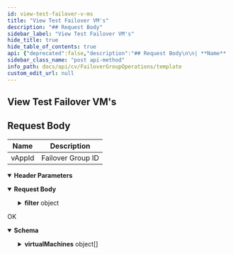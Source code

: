 ```yaml
---
id: view-test-failover-v-ms
title: "View Test Failover VM's"
description: "## Request Body"
sidebar_label: "View Test Failover VM's"
hide_title: true
hide_table_of_contents: true
api: {"deprecated":false,"description":"## Request Body\n\n| **Name** | **Description** |\n| --- | --- |\n| vAppId | Failover Group ID |\n","operationId":"View Test Failover VM's","parameters":[{"description":"","in":"header","name":"Authtoken","required":true,"schema":{"example":"{{TOKEN}}","type":"string"}},{"description":"","in":"header","name":"Accept","required":true,"schema":{"example":"application/json","type":"string"}}],"tags":["Failover Group Operations"],"requestBody":{"content":{"application/json":{"schema":{"type":"object","properties":{"filter":{"type":"object","properties":{"isTestFailOver":{"type":"boolean"},"vappEntity":{"type":"object","properties":{"vAppId":{"type":"integer"}}}}}},"x-examples":{"Example 1":{"filter":{"isTestFailOver":true,"vappEntity":{"vAppId":2}}}}},"examples":{"Example 1":{"value":{"filter":{"isTestFailOver":true,"vappEntity":{"vAppId":2}}}}}}}},"responses":{"200":{"description":"OK","content":{"application/json":{"schema":{"type":"object","properties":{"virtualMachines":{"type":"array","items":{"type":"object","properties":{"operatingSystem":{"type":"string"},"userCapabilities":{"type":"integer"},"numberOfDisks":{"type":"integer"},"memory":{"type":"integer"},"flags":{"type":"integer"},"isVirtualLabGateway":{"type":"boolean"},"vmAllocPolicyId":{"type":"integer"},"numberOfCPUs":{"type":"integer"},"vmState":{"type":"integer"},"modifiedTime":{"type":"object","properties":{"_type_":{"type":"integer"},"time":{"type":"integer"}}},"proxyClient":{"type":"object","properties":{"clientId":{"type":"integer"}}},"ipAddress":{"type":"object","properties":{"subnet":{"type":"integer"},"address":{"type":"string"},"family":{"type":"integer"}}},"vmLocation":{"type":"object","properties":{"hostName":{"type":"string"},"dataCenterName":{"type":"string"},"vCenter":{"type":"string"}}},"expirationTime":{"type":"object","properties":{"_type_":{"type":"integer"},"time":{"type":"integer"}}},"vm":{"type":"object","properties":{"hostName":{"type":"string"},"vmName":{"type":"string"},"clientId":{"type":"integer"},"clientName":{"type":"string"},"vmGUID":{"type":"string"}}},"creationTime":{"type":"object","properties":{"_type_":{"type":"integer"},"time":{"type":"integer"}}},"lastPowerOnTime":{"type":"object","properties":{"time":{"type":"integer"}}},"creator":{"type":"object","properties":{"userGUID":{"type":"string"},"userName":{"type":"string"},"userId":{"type":"integer"}}},"instanceTypeEntity":{"type":"object","properties":{"vmInstanceTypeName":{"type":"string"}}},"advancedProperties":{"type":"object","properties":{"connectionString":{"type":"string"},"additionalFlags":{"type":"integer"}}},"entity":{"type":"object","properties":{"instanceId":{"type":"integer"}}}}}}},"x-examples":{"Example 1":{"virtualMachines":[{"operatingSystem":"Other Linux (64-bit)","userCapabilities":65535,"numberOfDisks":2,"memory":48,"flags":101,"isVirtualLabGateway":false,"vmAllocPolicyId":2,"numberOfCPUs":1,"vmState":1,"modifiedTime":{"_type_":55,"time":1651260582},"proxyClient":{"clientId":4},"ipAddress":{"subnet":0,"address":"","family":32},"vmLocation":{"hostName":"172.24.33.2","dataCenterName":"Rajesh","vCenter":"devvsvc.commvault.com"},"expirationTime":{"_type_":55,"time":1651264182},"vm":{"hostName":"","vmName":"tinyvm49DR-Clone-10580-65","clientId":9,"clientName":"tinyvm49DR-Clone-10580-65","vmGUID":"591836ee-f414-4082-a391-bf7dcb1e040f"},"creationTime":{"_type_":55,"time":1651260581},"lastPowerOnTime":{"time":0},"creator":{"userGUID":"A492CDFD-8548-4C65-96E1-9D04C2E671AA","userName":"testadmin","userId":1},"instanceTypeEntity":{"vmInstanceTypeName":""},"advancedProperties":{"connectionString":"","additionalFlags":3},"entity":{"instanceId":4}},{"operatingSystem":"Other Linux (64-bit)","userCapabilities":65535,"numberOfDisks":2,"memory":48,"flags":101,"isVirtualLabGateway":false,"vmAllocPolicyId":2,"numberOfCPUs":1,"vmState":1,"modifiedTime":{"_type_":55,"time":1651260582},"proxyClient":{"clientId":4},"ipAddress":{"subnet":0,"address":"","family":32},"vmLocation":{"hostName":"172.24.33.2","dataCenterName":"Rajesh","vCenter":"devvsvc.commvault.com"},"expirationTime":{"_type_":55,"time":1651264182},"vm":{"hostName":"","vmName":"tinyvm50DR-Clone-10580-65","clientId":10,"clientName":"tinyvm50DR-Clone-10580-65","vmGUID":"f18d0f24-2823-4595-be33-6857a468a044"},"creationTime":{"_type_":55,"time":1651260581},"lastPowerOnTime":{"time":0},"creator":{"userGUID":"A492CDFD-8548-4C65-96E1-9D04C2E671AA","userName":"testadmin","userId":1},"instanceTypeEntity":{"vmInstanceTypeName":""},"advancedProperties":{"connectionString":"","additionalFlags":3},"entity":{"instanceId":4}}]}}},"examples":{"Example 1":{"value":{"virtualMachines":[{"operatingSystem":"Other Linux (64-bit)","userCapabilities":65535,"numberOfDisks":2,"memory":48,"flags":101,"isVirtualLabGateway":false,"vmAllocPolicyId":2,"numberOfCPUs":1,"vmState":1,"modifiedTime":{"_type_":55,"time":1651260582},"proxyClient":{"clientId":4},"ipAddress":{"subnet":0,"address":"","family":32},"vmLocation":{"hostName":"172.24.33.2","dataCenterName":"Rajesh","vCenter":"devvsvc.commvault.com"},"expirationTime":{"_type_":55,"time":1651264182},"vm":{"hostName":"","vmName":"tinyvm49DR-Clone-10580-65","clientId":9,"clientName":"tinyvm49DR-Clone-10580-65","vmGUID":"591836ee-f414-4082-a391-bf7dcb1e040f"},"creationTime":{"_type_":55,"time":1651260581},"lastPowerOnTime":{"time":0},"creator":{"userGUID":"A492CDFD-8548-4C65-96E1-9D04C2E671AA","userName":"testadmin","userId":1},"instanceTypeEntity":{"vmInstanceTypeName":""},"advancedProperties":{"connectionString":"","additionalFlags":3},"entity":{"instanceId":4}},{"operatingSystem":"Other Linux (64-bit)","userCapabilities":65535,"numberOfDisks":2,"memory":48,"flags":101,"isVirtualLabGateway":false,"vmAllocPolicyId":2,"numberOfCPUs":1,"vmState":1,"modifiedTime":{"_type_":55,"time":1651260582},"proxyClient":{"clientId":4},"ipAddress":{"subnet":0,"address":"","family":32},"vmLocation":{"hostName":"172.24.33.2","dataCenterName":"Rajesh","vCenter":"devvsvc.commvault.com"},"expirationTime":{"_type_":55,"time":1651264182},"vm":{"hostName":"","vmName":"tinyvm50DR-Clone-10580-65","clientId":10,"clientName":"tinyvm50DR-Clone-10580-65","vmGUID":"f18d0f24-2823-4595-be33-6857a468a044"},"creationTime":{"_type_":55,"time":1651260581},"lastPowerOnTime":{"time":0},"creator":{"userGUID":"A492CDFD-8548-4C65-96E1-9D04C2E671AA","userName":"testadmin","userId":1},"instanceTypeEntity":{"vmInstanceTypeName":""},"advancedProperties":{"connectionString":"","additionalFlags":3},"entity":{"instanceId":4}}]}}}}}}},"method":"post","path":"/getVirtualMachineList","servers":[{"url":"http://{hostname}/webconsole/api","variables":{"hostname":{"default":"localhost","description":"Webconsole"}}}],"jsonRequestBodyExample":{"filter":{"isTestFailOver":true,"vappEntity":{"vAppId":0}}},"info":{"title":"Template","contact":{},"version":"1.0","description":"Template"},"postman":{"name":"View Test Failover VM's","description":{"content":"## Request Body\n\n| **Name** | **Description** |\n| --- | --- |\n| vAppId | Failover Group ID |\n","type":"text/plain"},"url":{"path":["getVirtualMachineList"],"host":["{{baseUrl}}"],"query":[],"variable":[]},"header":[{"disabled":false,"description":{"content":"(Required) ","type":"text/plain"},"key":"Authtoken","value":""},{"key":"Content-Type","value":"application/json"},{"key":"Accept","value":"application/json"}],"method":"POST","body":{"mode":"raw","raw":"\"\"","options":{"raw":{"language":"json"}}}}}
sidebar_class_name: "post api-method"
info_path: docs/api/cv/FailoverGroupOperations/template
custom_edit_url: null
---
```



## View Test Failover VM's



## Request Body

| **Name** | **Description** |
| --- | --- |
| vAppId | Failover Group ID |


<details style={{"marginBottom":"1rem"}} data-collapsed={false} open={true}><summary style={{}}><strong>Header Parameters</strong></summary><div><ul><ParamsItem className={"paramsItem"} param={{"description":"","in":"header","name":"Authtoken","required":true,"schema":{"example":"{{TOKEN}}","type":"string"}}}></ParamsItem><ParamsItem className={"paramsItem"} param={{"description":"","in":"header","name":"Accept","required":true,"schema":{"example":"application/json","type":"string"}}}></ParamsItem></ul></div></details><MimeTabs><TabItem label={"application/json"} value={"application/json-schema"}><details style={{}} data-collapsed={false} open={true}><summary style={{"textAlign":"left"}}><strong>Request Body</strong></summary><div style={{"textAlign":"left","marginLeft":"1rem"}}></div><ul style={{"marginLeft":"1rem"}}><SchemaItem collapsible={true} className={"schemaItem"}><details style={{}}><summary style={{}}><strong>filter</strong><span style={{"opacity":"0.6"}}> object</span></summary><div style={{"marginLeft":"1rem"}}><SchemaItem collapsible={false} name={"isTestFailOver"} required={false} deprecated={undefined} schemaDescription={undefined} schemaName={"boolean"} qualifierMessage={undefined} defaultValue={undefined}></SchemaItem><SchemaItem collapsible={true} className={"schemaItem"}><details style={{}}><summary style={{}}><strong>vappEntity</strong><span style={{"opacity":"0.6"}}> object</span></summary><div style={{"marginLeft":"1rem"}}><SchemaItem collapsible={false} name={"vAppId"} required={false} deprecated={undefined} schemaDescription={undefined} schemaName={"integer"} qualifierMessage={undefined} defaultValue={undefined}></SchemaItem></div></details></SchemaItem></div></details></SchemaItem></ul></details></TabItem></MimeTabs><div><ApiTabs><TabItem label={"200"} value={"200"}><div>

OK

</div><div><MimeTabs schemaType={"response"}><TabItem label={"application/json"} value={"application/json"}><SchemaTabs><TabItem label={"Schema"} value={"Schema"}><details style={{}} data-collapsed={false} open={true}><summary style={{"textAlign":"left"}}><strong>Schema</strong></summary><div style={{"textAlign":"left","marginLeft":"1rem"}}></div><ul style={{"marginLeft":"1rem"}}><SchemaItem collapsible={true} className={"schemaItem"}><details style={{}}><summary style={{}}><strong>virtualMachines</strong><span style={{"opacity":"0.6"}}> object[]</span></summary><div style={{"marginLeft":"1rem"}}><SchemaItem collapsible={false} name={"operatingSystem"} required={false} deprecated={undefined} schemaDescription={undefined} schemaName={"string"} qualifierMessage={undefined} defaultValue={undefined}></SchemaItem><SchemaItem collapsible={false} name={"userCapabilities"} required={false} deprecated={undefined} schemaDescription={undefined} schemaName={"integer"} qualifierMessage={undefined} defaultValue={undefined}></SchemaItem><SchemaItem collapsible={false} name={"numberOfDisks"} required={false} deprecated={undefined} schemaDescription={undefined} schemaName={"integer"} qualifierMessage={undefined} defaultValue={undefined}></SchemaItem><SchemaItem collapsible={false} name={"memory"} required={false} deprecated={undefined} schemaDescription={undefined} schemaName={"integer"} qualifierMessage={undefined} defaultValue={undefined}></SchemaItem><SchemaItem collapsible={false} name={"flags"} required={false} deprecated={undefined} schemaDescription={undefined} schemaName={"integer"} qualifierMessage={undefined} defaultValue={undefined}></SchemaItem><SchemaItem collapsible={false} name={"isVirtualLabGateway"} required={false} deprecated={undefined} schemaDescription={undefined} schemaName={"boolean"} qualifierMessage={undefined} defaultValue={undefined}></SchemaItem><SchemaItem collapsible={false} name={"vmAllocPolicyId"} required={false} deprecated={undefined} schemaDescription={undefined} schemaName={"integer"} qualifierMessage={undefined} defaultValue={undefined}></SchemaItem><SchemaItem collapsible={false} name={"numberOfCPUs"} required={false} deprecated={undefined} schemaDescription={undefined} schemaName={"integer"} qualifierMessage={undefined} defaultValue={undefined}></SchemaItem><SchemaItem collapsible={false} name={"vmState"} required={false} deprecated={undefined} schemaDescription={undefined} schemaName={"integer"} qualifierMessage={undefined} defaultValue={undefined}></SchemaItem><SchemaItem collapsible={true} className={"schemaItem"}><details style={{}}><summary style={{}}><strong>modifiedTime</strong><span style={{"opacity":"0.6"}}> object</span></summary><div style={{"marginLeft":"1rem"}}><SchemaItem collapsible={false} name={"_type_"} required={false} deprecated={undefined} schemaDescription={undefined} schemaName={"integer"} qualifierMessage={undefined} defaultValue={undefined}></SchemaItem><SchemaItem collapsible={false} name={"time"} required={false} deprecated={undefined} schemaDescription={undefined} schemaName={"integer"} qualifierMessage={undefined} defaultValue={undefined}></SchemaItem></div></details></SchemaItem><SchemaItem collapsible={true} className={"schemaItem"}><details style={{}}><summary style={{}}><strong>proxyClient</strong><span style={{"opacity":"0.6"}}> object</span></summary><div style={{"marginLeft":"1rem"}}><SchemaItem collapsible={false} name={"clientId"} required={false} deprecated={undefined} schemaDescription={undefined} schemaName={"integer"} qualifierMessage={undefined} defaultValue={undefined}></SchemaItem></div></details></SchemaItem><SchemaItem collapsible={true} className={"schemaItem"}><details style={{}}><summary style={{}}><strong>ipAddress</strong><span style={{"opacity":"0.6"}}> object</span></summary><div style={{"marginLeft":"1rem"}}><SchemaItem collapsible={false} name={"subnet"} required={false} deprecated={undefined} schemaDescription={undefined} schemaName={"integer"} qualifierMessage={undefined} defaultValue={undefined}></SchemaItem><SchemaItem collapsible={false} name={"address"} required={false} deprecated={undefined} schemaDescription={undefined} schemaName={"string"} qualifierMessage={undefined} defaultValue={undefined}></SchemaItem><SchemaItem collapsible={false} name={"family"} required={false} deprecated={undefined} schemaDescription={undefined} schemaName={"integer"} qualifierMessage={undefined} defaultValue={undefined}></SchemaItem></div></details></SchemaItem><SchemaItem collapsible={true} className={"schemaItem"}><details style={{}}><summary style={{}}><strong>vmLocation</strong><span style={{"opacity":"0.6"}}> object</span></summary><div style={{"marginLeft":"1rem"}}><SchemaItem collapsible={false} name={"hostName"} required={false} deprecated={undefined} schemaDescription={undefined} schemaName={"string"} qualifierMessage={undefined} defaultValue={undefined}></SchemaItem><SchemaItem collapsible={false} name={"dataCenterName"} required={false} deprecated={undefined} schemaDescription={undefined} schemaName={"string"} qualifierMessage={undefined} defaultValue={undefined}></SchemaItem><SchemaItem collapsible={false} name={"vCenter"} required={false} deprecated={undefined} schemaDescription={undefined} schemaName={"string"} qualifierMessage={undefined} defaultValue={undefined}></SchemaItem></div></details></SchemaItem><SchemaItem collapsible={true} className={"schemaItem"}><details style={{}}><summary style={{}}><strong>expirationTime</strong><span style={{"opacity":"0.6"}}> object</span></summary><div style={{"marginLeft":"1rem"}}><SchemaItem collapsible={false} name={"_type_"} required={false} deprecated={undefined} schemaDescription={undefined} schemaName={"integer"} qualifierMessage={undefined} defaultValue={undefined}></SchemaItem><SchemaItem collapsible={false} name={"time"} required={false} deprecated={undefined} schemaDescription={undefined} schemaName={"integer"} qualifierMessage={undefined} defaultValue={undefined}></SchemaItem></div></details></SchemaItem><SchemaItem collapsible={true} className={"schemaItem"}><details style={{}}><summary style={{}}><strong>vm</strong><span style={{"opacity":"0.6"}}> object</span></summary><div style={{"marginLeft":"1rem"}}><SchemaItem collapsible={false} name={"hostName"} required={false} deprecated={undefined} schemaDescription={undefined} schemaName={"string"} qualifierMessage={undefined} defaultValue={undefined}></SchemaItem><SchemaItem collapsible={false} name={"vmName"} required={false} deprecated={undefined} schemaDescription={undefined} schemaName={"string"} qualifierMessage={undefined} defaultValue={undefined}></SchemaItem><SchemaItem collapsible={false} name={"clientId"} required={false} deprecated={undefined} schemaDescription={undefined} schemaName={"integer"} qualifierMessage={undefined} defaultValue={undefined}></SchemaItem><SchemaItem collapsible={false} name={"clientName"} required={false} deprecated={undefined} schemaDescription={undefined} schemaName={"string"} qualifierMessage={undefined} defaultValue={undefined}></SchemaItem><SchemaItem collapsible={false} name={"vmGUID"} required={false} deprecated={undefined} schemaDescription={undefined} schemaName={"string"} qualifierMessage={undefined} defaultValue={undefined}></SchemaItem></div></details></SchemaItem><SchemaItem collapsible={true} className={"schemaItem"}><details style={{}}><summary style={{}}><strong>creationTime</strong><span style={{"opacity":"0.6"}}> object</span></summary><div style={{"marginLeft":"1rem"}}><SchemaItem collapsible={false} name={"_type_"} required={false} deprecated={undefined} schemaDescription={undefined} schemaName={"integer"} qualifierMessage={undefined} defaultValue={undefined}></SchemaItem><SchemaItem collapsible={false} name={"time"} required={false} deprecated={undefined} schemaDescription={undefined} schemaName={"integer"} qualifierMessage={undefined} defaultValue={undefined}></SchemaItem></div></details></SchemaItem><SchemaItem collapsible={true} className={"schemaItem"}><details style={{}}><summary style={{}}><strong>lastPowerOnTime</strong><span style={{"opacity":"0.6"}}> object</span></summary><div style={{"marginLeft":"1rem"}}><SchemaItem collapsible={false} name={"time"} required={false} deprecated={undefined} schemaDescription={undefined} schemaName={"integer"} qualifierMessage={undefined} defaultValue={undefined}></SchemaItem></div></details></SchemaItem><SchemaItem collapsible={true} className={"schemaItem"}><details style={{}}><summary style={{}}><strong>creator</strong><span style={{"opacity":"0.6"}}> object</span></summary><div style={{"marginLeft":"1rem"}}><SchemaItem collapsible={false} name={"userGUID"} required={false} deprecated={undefined} schemaDescription={undefined} schemaName={"string"} qualifierMessage={undefined} defaultValue={undefined}></SchemaItem><SchemaItem collapsible={false} name={"userName"} required={false} deprecated={undefined} schemaDescription={undefined} schemaName={"string"} qualifierMessage={undefined} defaultValue={undefined}></SchemaItem><SchemaItem collapsible={false} name={"userId"} required={false} deprecated={undefined} schemaDescription={undefined} schemaName={"integer"} qualifierMessage={undefined} defaultValue={undefined}></SchemaItem></div></details></SchemaItem><SchemaItem collapsible={true} className={"schemaItem"}><details style={{}}><summary style={{}}><strong>instanceTypeEntity</strong><span style={{"opacity":"0.6"}}> object</span></summary><div style={{"marginLeft":"1rem"}}><SchemaItem collapsible={false} name={"vmInstanceTypeName"} required={false} deprecated={undefined} schemaDescription={undefined} schemaName={"string"} qualifierMessage={undefined} defaultValue={undefined}></SchemaItem></div></details></SchemaItem><SchemaItem collapsible={true} className={"schemaItem"}><details style={{}}><summary style={{}}><strong>advancedProperties</strong><span style={{"opacity":"0.6"}}> object</span></summary><div style={{"marginLeft":"1rem"}}><SchemaItem collapsible={false} name={"connectionString"} required={false} deprecated={undefined} schemaDescription={undefined} schemaName={"string"} qualifierMessage={undefined} defaultValue={undefined}></SchemaItem><SchemaItem collapsible={false} name={"additionalFlags"} required={false} deprecated={undefined} schemaDescription={undefined} schemaName={"integer"} qualifierMessage={undefined} defaultValue={undefined}></SchemaItem></div></details></SchemaItem><SchemaItem collapsible={true} className={"schemaItem"}><details style={{}}><summary style={{}}><strong>entity</strong><span style={{"opacity":"0.6"}}> object</span></summary><div style={{"marginLeft":"1rem"}}><SchemaItem collapsible={false} name={"instanceId"} required={false} deprecated={undefined} schemaDescription={undefined} schemaName={"integer"} qualifierMessage={undefined} defaultValue={undefined}></SchemaItem></div></details></SchemaItem></div></details></SchemaItem></ul></details></TabItem><TabItem label={"Example (from schema)"} value={"Example (from schema)"}><ResponseSamples responseExample={"{\n  \"virtualMachines\": [\n    {\n      \"operatingSystem\": \"string\",\n      \"userCapabilities\": 0,\n      \"numberOfDisks\": 0,\n      \"memory\": 0,\n      \"flags\": 0,\n      \"isVirtualLabGateway\": true,\n      \"vmAllocPolicyId\": 0,\n      \"numberOfCPUs\": 0,\n      \"vmState\": 0,\n      \"modifiedTime\": {\n        \"_type_\": 0,\n        \"time\": 0\n      },\n      \"proxyClient\": {\n        \"clientId\": 0\n      },\n      \"ipAddress\": {\n        \"subnet\": 0,\n        \"address\": \"string\",\n        \"family\": 0\n      },\n      \"vmLocation\": {\n        \"hostName\": \"string\",\n        \"dataCenterName\": \"string\",\n        \"vCenter\": \"string\"\n      },\n      \"expirationTime\": {\n        \"_type_\": 0,\n        \"time\": 0\n      },\n      \"vm\": {\n        \"hostName\": \"string\",\n        \"vmName\": \"string\",\n        \"clientId\": 0,\n        \"clientName\": \"string\",\n        \"vmGUID\": \"string\"\n      },\n      \"creationTime\": {\n        \"_type_\": 0,\n        \"time\": 0\n      },\n      \"lastPowerOnTime\": {\n        \"time\": 0\n      },\n      \"creator\": {\n        \"userGUID\": \"string\",\n        \"userName\": \"string\",\n        \"userId\": 0\n      },\n      \"instanceTypeEntity\": {\n        \"vmInstanceTypeName\": \"string\"\n      },\n      \"advancedProperties\": {\n        \"connectionString\": \"string\",\n        \"additionalFlags\": 0\n      },\n      \"entity\": {\n        \"instanceId\": 0\n      }\n    }\n  ]\n}"} language={"json"}></ResponseSamples></TabItem><TabItem label={" Example 1"} value={" Example 1"}><ResponseSamples responseExample={"{\n  \"virtualMachines\": [\n    {\n      \"operatingSystem\": \"Other Linux (64-bit)\",\n      \"userCapabilities\": 65535,\n      \"numberOfDisks\": 2,\n      \"memory\": 48,\n      \"flags\": 101,\n      \"isVirtualLabGateway\": false,\n      \"vmAllocPolicyId\": 2,\n      \"numberOfCPUs\": 1,\n      \"vmState\": 1,\n      \"modifiedTime\": {\n        \"_type_\": 55,\n        \"time\": 1651260582\n      },\n      \"proxyClient\": {\n        \"clientId\": 4\n      },\n      \"ipAddress\": {\n        \"subnet\": 0,\n        \"address\": \"\",\n        \"family\": 32\n      },\n      \"vmLocation\": {\n        \"hostName\": \"172.24.33.2\",\n        \"dataCenterName\": \"Rajesh\",\n        \"vCenter\": \"devvsvc.commvault.com\"\n      },\n      \"expirationTime\": {\n        \"_type_\": 55,\n        \"time\": 1651264182\n      },\n      \"vm\": {\n        \"hostName\": \"\",\n        \"vmName\": \"tinyvm49DR-Clone-10580-65\",\n        \"clientId\": 9,\n        \"clientName\": \"tinyvm49DR-Clone-10580-65\",\n        \"vmGUID\": \"591836ee-f414-4082-a391-bf7dcb1e040f\"\n      },\n      \"creationTime\": {\n        \"_type_\": 55,\n        \"time\": 1651260581\n      },\n      \"lastPowerOnTime\": {\n        \"time\": 0\n      },\n      \"creator\": {\n        \"userGUID\": \"A492CDFD-8548-4C65-96E1-9D04C2E671AA\",\n        \"userName\": \"testadmin\",\n        \"userId\": 1\n      },\n      \"instanceTypeEntity\": {\n        \"vmInstanceTypeName\": \"\"\n      },\n      \"advancedProperties\": {\n        \"connectionString\": \"\",\n        \"additionalFlags\": 3\n      },\n      \"entity\": {\n        \"instanceId\": 4\n      }\n    },\n    {\n      \"operatingSystem\": \"Other Linux (64-bit)\",\n      \"userCapabilities\": 65535,\n      \"numberOfDisks\": 2,\n      \"memory\": 48,\n      \"flags\": 101,\n      \"isVirtualLabGateway\": false,\n      \"vmAllocPolicyId\": 2,\n      \"numberOfCPUs\": 1,\n      \"vmState\": 1,\n      \"modifiedTime\": {\n        \"_type_\": 55,\n        \"time\": 1651260582\n      },\n      \"proxyClient\": {\n        \"clientId\": 4\n      },\n      \"ipAddress\": {\n        \"subnet\": 0,\n        \"address\": \"\",\n        \"family\": 32\n      },\n      \"vmLocation\": {\n        \"hostName\": \"172.24.33.2\",\n        \"dataCenterName\": \"Rajesh\",\n        \"vCenter\": \"devvsvc.commvault.com\"\n      },\n      \"expirationTime\": {\n        \"_type_\": 55,\n        \"time\": 1651264182\n      },\n      \"vm\": {\n        \"hostName\": \"\",\n        \"vmName\": \"tinyvm50DR-Clone-10580-65\",\n        \"clientId\": 10,\n        \"clientName\": \"tinyvm50DR-Clone-10580-65\",\n        \"vmGUID\": \"f18d0f24-2823-4595-be33-6857a468a044\"\n      },\n      \"creationTime\": {\n        \"_type_\": 55,\n        \"time\": 1651260581\n      },\n      \"lastPowerOnTime\": {\n        \"time\": 0\n      },\n      \"creator\": {\n        \"userGUID\": \"A492CDFD-8548-4C65-96E1-9D04C2E671AA\",\n        \"userName\": \"testadmin\",\n        \"userId\": 1\n      },\n      \"instanceTypeEntity\": {\n        \"vmInstanceTypeName\": \"\"\n      },\n      \"advancedProperties\": {\n        \"connectionString\": \"\",\n        \"additionalFlags\": 3\n      },\n      \"entity\": {\n        \"instanceId\": 4\n      }\n    }\n  ]\n}"} language={"json"}></ResponseSamples></TabItem></SchemaTabs></TabItem></MimeTabs></div></TabItem></ApiTabs></div>
      